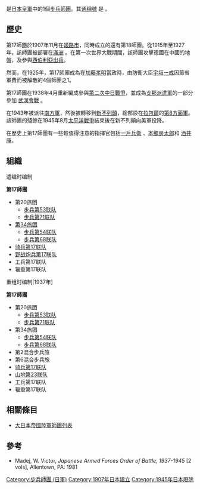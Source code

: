 {{Infobox Military Unit
|unit_name= 第17師圑
|image=
|caption= 
|dates= 1907年- 1945年
|country=[[日本帝國|日本帝國]]
|allegiance=
|branch=[[日本皇軍|日本皇軍]]
|type=[[步兵|步兵]]
|role=
|size=
|command_structure=
|garrison=[[日本|日本]][[姬路市|姬路市]]
<!-- Commanders -->
|current_commander=
|ceremonial_chief=
|colonel_of_the_regiment=
|notable_commanders=[[一戶兵衛|一戶兵衛]]<br />[[本鄉房太郎|本鄉房太郎]]<br />[[酒井康|酒井康]]
<!-- Insignia -->
|identification_symbol=
|identification_symbol_2=
<!-- Culture and history -->
|nickname=月
|patron=
|motto=
|colors=
|colors_label=
|march=
|mascot=
|battles=[[第一次世界大戰|第一次世界大戰]]<br /> [[西伯利亞出兵|西伯利亞出兵]]<br />[[第二次中日戰爭|第二次中日戰爭]]<br />[[太平洋戰爭|太平洋戰爭]]
|anniversaries=
|decorations=
|battle_honours=
}}

{{nihongo|'''第17師團''' |IJA 17th Infantry Division|Dai-ju-nana Shidan}} 是[[日本皇軍|日本皇軍]]中的1個[[師_(軍隊)|步兵師團]]。其[[通稱號|通稱號]] 是{{nihongo|'''月兵團'''|Moon Division|Tsuki heidan}} 。

==歷史==
第17師圑於1907年11月在[[姬路市|姬路市]]，同時成立的還有第18師團。從1915年至1927年，該師團被部署在[[滿洲地區|滿洲]] 。在第一次世界大戰期間，該師團攻擊德國在中國的地盤，及參與[[西伯利亞出兵|西伯利亞出兵]]。

然而，在1925年，第17師團成為在[[加藤孝明|加藤孝明]]當政時，由防衛大臣[[宇垣一成|宇垣一成]]因節省軍費而被解散的4個師團之1。

第17師團在1938年4月重新編成參與[[第二次中日戰爭|第二次中日戰爭]]，並成為[[支那派遣軍|支那派遣軍]]的一部分參加 [[武漢會戰|武漢會戰]] 。

在1943年被派往[[南方軍_(日本陸軍)|南方軍]]，然後被轉移到[[新不列顛|新不列顛]]，總部設在[[拉包爾|拉包爾]]的[[第8方面軍_(日本陸軍)|第8方面軍]]。該師團的殘餘在1945年8月[[太平洋戰爭|太平洋戰爭]]結束後在新不列顛向美軍投降。

在歷史上第17師團有一些較值得注意的指揮官包括[[一戶兵衛|一戶兵衛]] 、[[本鄉房太郎|本鄉房太郎]]和 [[酒井康|酒井康]]。

==組織==
;遣编时编制
'''第17師團'''		
* 第20旅团				
** [[步兵第53联队|步兵第53联队]]				
** [[步兵第71联队|步兵第71联队]]
* [[第34旅团|第34旅团]]
** [[步兵第54联队|步兵第54联队]]
** [[步兵第68联队|步兵第68联队]]									
* [[骑兵第17联队|骑兵第17联队]]		
* [[野战炮兵第17联队|野战炮兵第17联队]]		
* 工兵第17联队			
* 辎重第17联队

;重组时编制[1937年]
'''第17師團'''		
* 第20旅团				
** [[步兵第53联队|步兵第53联队]]				
** [[步兵第71联队|步兵第71联队]]
* 第34旅团
** [[步兵第54联队|步兵第54联队]]
** [[步兵第68联队|步兵第68联队]]				
* 第2混合步兵旅				
* 第6混合步兵旅	
* [[骑兵第17联队|骑兵第17联队]]		
* [[山地第23联队|山地第23联队]]		
* 工兵第17联队			
* 辎重第17联队

==相關條目==
* [[大日本帝國陸軍師團列表|大日本帝國陸軍師團列表]]

==參考==
* Madej, W. Victor, ''Japanese Armed Forces Order of Battle, 1937-1945'' [2 vols], Allentown, PA: 1981

{{DEFAULTSORT:17th Division (Imperial Japanese Army)}}
{{日本陸軍師團}}

[[Category:步兵師團_(日軍)|Category:步兵師團 (日軍)]]
[[Category:1907年日本建立|Category:1907年日本建立]]
[[Category:1945年日本廢除|Category:1945年日本廢除]]